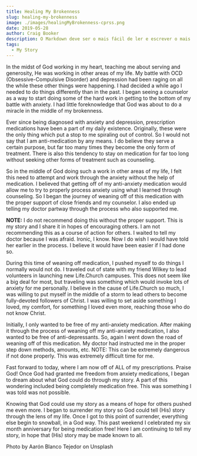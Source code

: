 ```yaml
---
title: Healing My Brokenness
slug: healing-my-brokenness
image: ./images/healingMyBrokenness-cprss.png
date: 2019-05-28
author: Craig Booker
description: O Markdown deve ser o mais fácil de ler e escrever o mais possível.
tags:
  - My Story
---
```


In the midst of God working in my heart, teaching me about serving and generosity, He was working in other areas of my life. My battle with OCD (Obsessive-Compulsive Disorder) and depression had been raging on all the while these other things were happening. I had decided a while ago I needed to do things differently than in the past. I began seeing a counselor as a way to start doing some of the hard work in getting to the bottom of my battle with anxiety. I had little foreknowledge that God was about to do a miracle in the middle of my brokenness.

Ever since being diagnosed with anxiety and depression, prescription medications have been a part of my daily existence. Originally, these were the only thing which put a stop to me spiraling out of control. So I would not say that I am anti-medication by any means. I do believe they serve a certain purpose, but far too many times they become the only form of treatment. There is also this tendency to stay on medication for far too long without seeking other forms of treatment such as counseling.

So in the middle of God doing such a work in other areas of my life, I felt this need to attempt and work through the anxiety without the help of medication. I believed that getting off of my anti-anxiety medication would allow me to try to properly process anxiety using what I learned through counseling. So I began the journey of weaning off of this medication with the proper support of close friends and my counselor. I also ended up telling my doctor partway through the process who also supported me.

**NOTE:** I do not recommend doing this without the proper support. This is my story and I share it in hopes of encouraging others. I am not recommending this as a course of action for others. I waited to tell my doctor because I was afraid. Ironic, I know. Now I do wish I would have told her earlier in the process. I believe it would have been easier if I had done so.

During this time of weaning off medication, I pushed myself to do things I normally would not do. I traveled out of state with my friend Wilkey to lead volunteers in launching new Life.Church campuses. This does not seem like a big deal for most, but traveling was something which would invoke lots of anxiety for me personally. I believe in the cause of Life.Church so much, I was willing to put myself in the middle of a storm to lead others to become fully-devoted followers of Christ. I was willing to set aside something I loved, my comfort, for something I loved even more, reaching those who do not know Christ.

Initially, I only wanted to be free of my anti-anxiety medication. After making it through the process of weaning off my anti-anxiety medication, I also wanted to be free of anti-depressants. So, again I went down the road of weaning off of this medication. My doctor had instructed me in the proper step down methods, amounts, etc. NOTE: This can be extremely dangerous if not done properly. This was extremely difficult time for me.

Fast forward to today, where I am now off of ALL of my prescriptions. Praise God! Once God had granted me freedom from anxiety medications, I began to dream about what God could do through my story. A part of this wondering included being completely medication free. This was something I was told was not possible.

Knowing that God could use my story as a means of hope for others pushed me even more. I began to surrender my story so God could tell (His) story through the lens of my life. Once I got to this point of surrender, everything else begin to snowball, in a God way. This past weekend I celebrated my six month anniversary for being medication free! Here I am continuing to tell my story, in hope that (His) story may be made known to all.

Photo by Aarón Blanco Tejedor on Unsplash

